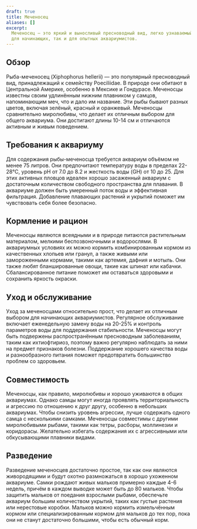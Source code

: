 ```yaml
---
draft: true
title: Меченосец
aliases: []
excerpt:
  Меченосец — это яркий и выносливый пресноводный вид, легко узнаваемый по мечевидному продолжению хвоста. Идеальна как
  для начинающих, так и для опытных аквариумистов.
---
```


## Обзор

Рыба-меченосец (Xiphophorus hellerii) — это популярный пресноводный вид, принадлежащий к семейству Poeciliidae. В
природе они обитают в Центральной Америке, особенно в Мексике и Гондурасе. Меченосцы известны своим удлинённым нижним
плавником у самцов, напоминающим меч, что и дало им название. Эти рыбы бывают разных цветов, включая зелёный, красный и
оранжевый. Меченосцы сравнительно миролюбивы, что делает их отличным выбором для общего аквариума. Они достигают длины
10-14 см и отличаются активным и живым поведением.

## Требования к аквариуму

Для содержания рыбы-меченосца требуется аквариум объёмом не менее 75 литров. Они предпочитают температуру воды в
пределах 22-28°C, уровень pH от 7.0 до 8.2 и жесткость воды (GH) от 10 до 25. Для этих активных пловцов идеален хорошо
засаженный аквариум с достаточным количеством свободного пространства для плавания. В аквариуме должен быть умеренный
поток воды и эффективная фильтрация. Добавление плавающих растений и укрытий поможет им чувствовать себя более
безопасно.

## Кормление и рацион

Меченосцы являются всеядными и в природе питаются растительным материалом, мелкими беспозвоночными и водорослями. В
аквариумных условиях их можно кормить комбинированным кормом из качественных хлопьев или гранул, а также живыми или
замороженными кормами, такими как артемия, дафния и мотыль. Они также любят бланшированные овощи, такие как шпинат или
кабачки. Сбалансированное питание поможет им оставаться здоровыми и сохранить яркость окраски.

## Уход и обслуживание

Уход за меченосцами относительно прост, что делает их отличным выбором для начинающих аквариумистов. Регулярное
обслуживание включает еженедельную замену воды на 20-25% и контроль параметров воды для поддержания стабильности.
Меченосцы могут быть подвержены распространённым пресноводным заболеваниям, таким как ихтиофтириоз, поэтому важно
регулярно наблюдать за ними на предмет признаков болезни. Поддержание хорошего качества воды и разнообразного питания
поможет предотвратить большинство проблем со здоровьем.

## Совместимость

Меченосцы, как правило, миролюбивы и хорошо уживаются в общих аквариумах. Однако самцы могут иногда проявлять
территориальность и агрессию по отношению к друг другу, особенно в небольших аквариумах. Чтобы снизить уровень агрессии,
лучше содержать одного самца с несколькими самками. Меченосцы совместимы с другими миролюбивыми рыбами, такими как
тетры, расборы, моллинезии и коридорасы. Желательно избегать содержания их с агрессивными или обкусывающими плавники
видами.

## Разведение

Разведение меченосцев достаточно простое, так как они являются живородящими и будут охотно размножаться в хорошо
ухоженном аквариуме. Самки рождают живых мальков примерно каждые 4-6 недель, причём в каждом выводке может быть до 80
мальков. Чтобы защитить мальков от поедания взрослыми рыбами, обеспечьте аквариум большим количеством укрытий, таких как
густые растения или нерестовые коробки. Мальков можно кормить измельчённым кормом или специализированным кормом для
мальков до тех пор, пока они не станут достаточно большими, чтобы есть обычный корм.
